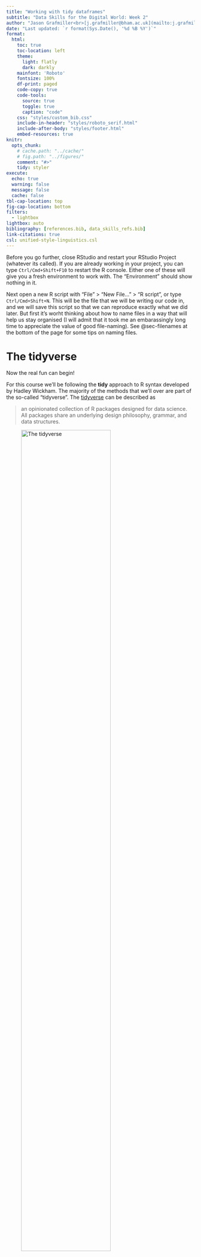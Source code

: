 ```yaml
---
title: "Working with tidy dataframes"
subtitle: "Data Skills for the Digital World: Week 2" 
author: "Jason Grafmiller<br>[j.grafmiller@bham.ac.uk](mailto:j.grafmiller@bham.ac.uk)"
date: "Last updated: `r format(Sys.Date(), '%d %B %Y')`"
format:
  html: 
    toc: true
    toc-location: left
    theme: 
      light: flatly
      dark: darkly
    mainfont: 'Roboto'
    fontsize: 100%
    df-print: paged
    code-copy: true
    code-tools:
      source: true
      toggle: true
      caption: "code"
    css: "styles/custom_bib.css"
    include-in-header: "styles/roboto_serif.html"
    include-after-body: "styles/footer.html"
    embed-resources: true
knitr:
  opts_chunk: 
    # cache.path: "../cache/"
    # fig.path: "../figures/"
    comment: "#>"
    tidy: styler
execute:
  echo: true
  warning: false
  message: false
  cache: false
tbl-cap-location: top
fig-cap-location: bottom
filters:
  - lightbox
lightbox: auto
bibliography: [references.bib, data_skills_refs.bib]
link-citations: true
csl: unified-style-linguistics.csl
---
```


Before you go further, close RStudio and restart your RStudio Project (whatever its called). If you are already working in your project, you can type `Ctrl/Cmd+Shift+F10` to restart the R console. Either one of these will give you a fresh environment to work with. The "Environment" should show nothing in it.

Next open a new R script with "File" > "New File..." > "R script", or type `Ctrl/Cmd+Shift+N`. This will be the file that we will be writing our code in, and we will save this script so that we can reproduce exactly what we did later. But first it's worht thinking about how to name files in a way that will help us stay organised (I will admit that it took me an embarassingly long time to appreciate the value of good file-naming). See @sec-filenames at the bottom of the page for some tips on naming files.

# The tidyverse

Now the real fun can begin!

For this course we'll be following the **tidy** approach to R syntax developed by Hadley Wickham. The majority of the methods that we'll over are part of the so-called "tidyverse". The [tidyverse](https://www.tidyverse.org/) can be described as 

> an opinionated collection of R packages designed for data science. All packages share an underlying design philosophy, grammar, and data structures.

![The tidyverse](../images/tidyverse.png){width=75%}

Most of these were originally developed by Hadley Wickham himself, but they've been expanded upon by a number of other contributors. The advantages of the tidyverse include functions with a consistent naming style and syntax that is transparent and easy to learn and use. They are all designed to work with tidy data, which offers a parsimonious approach to the development of data science tools, and the possibility of greater productivity and learnability.

You can install the complete tidyverse with a single line of code:

```r
#| eval: false
install.packages("tidyverse")
```

This may take a sec, as it will load lots of dependencies (this can be seen as one limitation of this approach). Once it's installed you can load it like so.

```r
library(tidyverse)
```

You'll get a message noting that a number of core packages are loaded, and we'll make use of many of these as we go. It's important to remember that these packages must be loaded to use their functions, so it's a good idea from now on to start any new R session by loading the `tidyverse` packages. 

In this session I'll show you how to do things the tidy and the non-tidy way because I think it's good to see that (a) there are multiple ways of doing things in R and neither are necessarily right or wrong, and (b) the tidy way is often more consistent and yields nicer output. In the rest of the course, I'll mainly use only the tidy functions, but I'll point out especially useful other functions occasionally.

# Pipes

In modern R coding, you'll likely see lots of people, including yours truly, making extensive use of the **pipe**. These days, the pipe is R’s most important operator for data processing. 

A pipe, written in R as `|>`, take the output of one function and pass it into another function as an argument.  So the pipe takes the thing on its left and passes it along to the first argument of the function on its right. The basic idea is that pipes link together all the steps in data analysis making the code more efficient and readable. 

Consider the case of the following character vector representing ages of participants in a study. 

```r
ages_str <- c("47", "32", "26", "41", "38", "28", "29", "31")
```

Suppose we want to calculate the mean (average) age of our participants. To do this we'd first need to convert this to a numeric vector with `as.numeric()`, then apply the `mean()` function to the output.

```r
ages_num <- as.numeric(ages_str)
mean(ages_num)
```

Alternatively, we could do it in one line by *nesting* our functions like so:

```r
mean(as.numeric(ages_str))
```


```r
ages_str |> 
  as.numeric() |> 
  mean()
```


:::{.callout-note}

`|>` vs. `%>%`

You may see pipes sometimes written as `%>%` in older R scripts. This is the way pipes used to be written when they were first developed as part of the `{magtrittr}` package (also part of the tidyverse). In the old days (i.e. before 2021) `%>%` was the only pipe operator, and so this package had to be installed and loaded in order to use it. But pipes proved so popular that the core R team decided to introduce a "native" pipe operator (`|>`) in R version 4.1.0 and later. The native pipe comes built into the core of R, so no additional packages are needed, which is good. Just be aware that there are some [subtle differences](https://www.tidyverse.org/blog/2023/04/base-vs-magrittr-pipe/) in how `|>` and `%>%` work that *may* cause issues if you try to use older code. We will only use the `|>` in this course.
:::


# What are dataframes? 

Data frames are the *de facto* data structure for most tabular data in R. A dataframe can be created by hand, but most commonly they are generated by reading in a data file.

A data frame is the representation of data in the format of a table where the columns are vectors of the same length. Because columns are vectors, each column must contain a single type of data (e.g., numeric, character, integer, logical).

A dataframe consists of multiple vectors of the same length as columns, but these can be of any type. Let's create one from scratch containing information about members of the bacd the Beatles:

```r
beatles <- data.frame(
    first_name = c("John", "Paul", "Ringo", "George"),
    last_name = c("Lennon", "McCartney", "Starr", "Harrison"),
    instrument = c("guitar", "bass", "drums", "guitar"),
    yearOfBirth = c(1940, 1942, 1940, 1943),
    deceased = c(TRUE, FALSE, FALSE, TRUE)
)
beatles
```

The **tibble** is an improved version of the base R dataframe, and it comes from the `tibble` library. If you haven’t already, go ahead and install and load the library now. 

```r
#| eval: false
install.packages('tibble')
library(tibble)
```

A tibble works just like a dataframe, but it has a few small features that make it a bit more useful. We will be using tibbles as our default dataframe structure.

You can convert a dataframe to a tibble with `as_tibble()`, or convert a tibble to a data frame with `as.data.frame()`

```r
as_tibble(beatles)
```

This latter can be useful if some function will not work with tibbles for some reason (this is rare).

Just like with dataframes, you can create a tibble using the `tibble()` function:

```r
beatles <- tibble(
    first_name = c("John", "Paul", "Ringo", "George"),
    last_name = c("Lennon", "McCartney", "Starr", "Harrison"),
    instrument = c("guitar", "bass", "drums", "guitar"),
    year_of_birth = c(1940, 1942, 1940, 1943)
)
beatles
```


# Reading data into R {#sec-loading-data}

Many packages include datasets as well as functions, and the base R distribution includes a `{datasets}` package that contains numerous datasets for users to practice with. Some common ones include `iris` and `mtcars`. You can find out more about these with `?iris` or `?mtcars`. But we'll want to use our own data, of course.

:::{.callout-warning}
Make sure you have downloaded the course datasets in `data.zip` and put those into a `data` folder inside your project directory.
:::

Loading a dataset into R is an essential first step in data analysis, and we'll want to make sure that our files are in the proper format for reading into R. We need to do two things: 

1. You want to save the data in a useable format. The preferably the format is CSV (`.csv`), but another common format is a tab-separated file, which can be `.txt` or `.tsv`, and R works natively with either of these. There are also of course Excel spreadsheets (`.xlsx`), but [it is **not** recommended that you use Excel files for data analysis](https://www.youtube.com/watch?v=TGAUZQJaQbQ). If you use Excel, and we all do, I recommend that you save your spreadsheet as a `.csv` file and then *never opening that file again in Excel*. you can read Excel spreadsheets directly into R, but you'll need the `{readxl}` [package](https://readxl.tidyverse.org/). 
2. Make note of where the file sits in our system, i.e. it's **file path**. You will need this.

Once you have your data and file path, you can read it into R easily. Let's start with the `baby_names_top100.csv` dataset containing the top 100 most popular baby names in England and Wales from 1974 to 2023.[^fn1]

[^fn1]: I got the data for 1974 to 2020 from the `{ukbabynames}` package. I then got the data for 2021-23 (for England and Wales only) from the Office for National Statistics [website](https://www.ons.gov.uk/peoplepopulationandcommunity/birthsdeathsandmarriages/livebirths) and consolidated it with the package dataset.

You'll need to download this file and put it somewhere. If you want to keep it in your workign directory, you can load it like so:

```r
#| eval: false
baby_names <- read.csv("baby_names_top100_eng_wales.csv")
```

If the file is elsewhere, you'll need to provide the full file path:

```r
#| eval: false
baby_names <- read.csv("C:/path/to/baby_names_top100_eng_wales.csv")
```

The `{readr}` package has functions `read_csv()` which give you slightly more information and read this as a tibble automatically.

```r
#| eval: false
baby_names <- read_csv("baby_names_top100_eng_wales.csv")
```

I nice thing about `read_csv()` is that you can use it to read dataset directly from the web. All you need is the URL address. So you can read in the baby names dataset right from the [course GitHub page](https://github.com/jasongraf1/data_skills_module/) like so:

```r
baby_names <- read_csv("https://raw.githubusercontent.com/jasongraf1/data_skills_module/refs/heads/main/data/baby_names_top100_eng_wales.csv")
```

GitHub is a great source of datasets, but there is a small trick to gettign the URL. You have to get the **raw** data by going to the data page and clicking the "raw" button.

![How to get a raw dataset on GitHub](../images/github_raw_data.png)


Here's another example from the Tidy Tuesday repository:

```r
starbucks <- read_csv("https://raw.githubusercontent.com/rfordatascience/tidytuesday/master/data/2021/2021-12-21/starbucks.csv")
starbucks
```




# Writing (saving) data to files

To save the data, we use the `write_*` functions.

```r
#| eval: false
write_csv(baby_names, file = "baby_names_top100_eng_wales.csv")
```

For a tab-delimited format, we use `write_delim()` and set the `delim` argument to the tab character `"\t"`. The file extension for these kinds of files is `.txt` of `.tsv`

```r
#| eval: false
write_delim(baby_names, file = "baby_names_top100_eng_wales.tsv", delim = "\t")
```

Just be aware that **most write functions will overwrite existing files**. This is why it's important to give your new output file a different name!

:::{.callout-note}

There are a number of other (better) options for fast reading and writing of very large datasets, and for saving to more compact file sizes, but we won't worry about those here. It's best to stick to the basics for now. See [here](https://csgillespie.github.io/efficientR/input-output.html) for some other examples and discussion. The `{data.table}` for example is great for lightning-fast processing of very large (millions of rows) datasets, but I find its syntax rather hard to learn and it does not always play well with tidyverse functions.

:::


# Inspecting dataframes (tibbles)

When we are working with data, it's always important to inspect it first before doing anything. There are several ways to inspect dataframes. The simplest is just to call it, but this can get messy for larger dataframes.

We can get the basic dimensions (rows and columns) of a dataframe with `dim()`, and `nrow()`, `ncol()`.

```r
# dimensions of the data in number of rows and columns
dim(baby_names)
```

```r
# number of rows
nrow(baby_names)
```

```r
# number of columns
ncol(baby_names)
```

We can find the names of the columns with `names()`:

```r
names(baby_names)
```

Dataframes must have column names, but row names are optional (by default, row names are just a sequence of numbers). The `names()` function returns the column names, or you can also be more specific and use `colnames()` and `rownames()`.

```r
colnames(baby_names)
```

```r
# the rownames are just numbers (but note that these are character strings)
rownames(baby_names)
```


The `summary()` function can be helpful for getting an overview:

```r
summary(baby_names)
```

We can also use the tidyverse function `glimpse()`, or base R's `str()`. Both give similar kinds of information about the types of data in the data frame. As usual, the tidy option is a little clearer.

```r
glimpse(baby_names)
```

```r
str(baby_names)
```

# Renaming columns

Renaming columns can be done with tidy's `rename()` function.

```r
baby_names |> 
  rename(count = "n")
```



# Selecting columns

The `select()` function can be used to select columns. Let's select only the `year` and the `name` columns, *without* saving the results. With tidyverse functions, the first argument is always a dataframe/tibble.

```r
select(baby_names, year, name)
```

An alternative way of executing the same command is using a pipe. Here, the tibble `beatles` is piped to the select function, which then does not need to know about the tibble anymore and you can simply list the columns.

```r
baby_names |> 
  select(year, name)
```

You can also select multiple columns in a row using the colon operator. Here, we are selecting only the columns from `sex` to `rank`:

```r
baby_names |> 
  select(sex:rank)
```

You can use the column numbers (or **indices**) too. We can select the 1st, 3rd and 4th columns.

```r
baby_names |> 
  select(c(1, 3, 4))
```


If you use minus, you can get rid of columns. Let's get rid of the `last_name` column and save this result by overriding the original `beatles`:

```r
baby_names <- select(baby_names, -nation)

# Check:

baby_names
```

The base R way is to use `[]` brackets. To get columns 1 and 3 we can a few options. The following lines do exactly the same thing

```r
# by index
baby_names[, c(1,3)] # note the , placement

# by name
baby_names[, c("year", "name")]
```


# Extracting and adding columns

We can extract columns by using a `$` followed by the column name. Notice that the output is a (massive) vector.

```r
baby_names$name
```

Alternatively, there is the tidy function `pull()` that does the same thing.

```r
pull(baby_names, name)
```

We can add columns by assigning them to the data frame like so. Let's go back to the `beatles` dataframe and add a column indicating whether they are deceased.

```r
beatles$deceased <- c(TRUE, FALSE, FALSE, TRUE)
beatles
```

The tidy method uses the `mutate()` function to change the dataframe in various ways. 

```r
beatles <- beatles |> 
  mutate(deceased = c(TRUE, FALSE, FALSE, TRUE))
beatles
```

`mutate()` can be used to add new columns and it can also be used to edit the values in an existing column. For example, if we want to put the baby names in all caps, we can apply the `toupper()` function to the `name` column:

```r
baby_names |> 
  mutate(name = toupper(name))
```

Note that inside these tidyverse functions, we use `=` and **not** the `<-` operator. 

# Sorting, slicing, and filtering 

## Sorting 

We can **sort** data by columns with `arrange()`. Let's sort by `year`.

```r
arrange(baby_names, year)
```

To sort by descending order (largest to smallest), we use `desc()`.

```r
baby_names |> 
  arrange(desc(year))
```

Now let's sort this first by `rank` then by `sex`, then by `year`:

```r
baby_names |> 
  arrange(rank, sex, year)
```

## Slicing

If you want specific rows, you can use the numbers (indices). So to get the first 4 rows, we can do this

```r
baby_names[1:2, ]
```

This is sometimes referred to as '**slicing**', hence the tidy `slice()` functions. Let's slice rows 2-8

```r
baby_names |> 
  slice(2:8)
```

The first 6 rows:

```r
baby_names |> 
  slice_head(n = 6)
```

The last 6 rows:

```r
baby_names |> 
  slice_tail(n = 6)
```

Base R has functions `head()` and `tail()` that work similarly.

```r
head(baby_names, n = 6)
```

Negative values work too.

```r
baby_names |> 
  slice(-2)
```

There is also `slice_sample()` which randomly selects `n` rows in your dataframe/tibble. H

```r
baby_names |> 
  slice_sample(n = 10)
```

Do it again and we get a different sample. This can be useful for getting a quick look at your data.

```r
baby_names |> 
  slice_sample(n = 10)
```


## Filtering


You can get a subset of rows matching certain conditions with the tidy function `filter()`. The second argument of the `filter()` is the **condition** that we use to identify the relevant rows. Let's look at only the names for girls  with `sex == "F"`.

```r
baby_names |> 
  filter(sex == "F")
```

Alternatively we can filter on those that are not deceased.

```r
baby_names |> 
  filter(sex != "F")
```

We can combine conditions too. Filter girl names from the years 1996, 2000, 2004, and 2008. Here we use `%in%` to filter for rows whose `year` value is "in" the set `c(1996, 2000, 2004, 2008)`.

```r
baby_names |> 
  filter(sex == "F", year %in% c(1996, 2000, 2004, 2008)) |> 
  arrange(name) # sort by names
```


As we go we'll see more on how to filter data.

# Pivoting

The last thing we'll cover is how to reshape your data into wider or longer format. Going from a wide to long format, or vice versa, can be tricky. 

We'll start with a dummy examples case of 10 students in Maths and History classes. Which format is this in, long or wide?

```r
classes <- data.frame(
  PersonID = c("Emily", "Kifaaya", "Britanny", "Dylan", "Cody", "Alexis", 
               "Salma", "Barbara", "Ramon", "Haniyya"),
  Math = c(57L, 50L, 52L, 52L, 47L, 49L, 55L, 48L, 54L, 52L),
  History = c(47L, 55L, 44L, 23L, 48L, 63L, 39L, 47L, 48L, 48L)
)
classes
```

## Lengthening data

We can use `pivot_longer()` to convert this to the long format. We have to tell it which columns we are working with in the current data frame, and what the names of the resulting columns in the new one should be.

```r
classes_long <- classes |> 
  pivot_longer(cols = 2:3, values_to = "Mark", names_to = "Class")
classes_long
```

**Explanation:**

- `cols`: Specifies the columns to reshape (in this case, the 2nd and 3rd column).
- `names_to`: The name of the new column where the existing column names will be stored (`"Class"`).
- `values_to`: The name of the new column where the values will be stored (`"Mark"`).

## Widening data

Now, how to go back? We can use `pivot_wider()`, as you might expect, only we have to say where the values and names come from.

```r
classes_long |> 
  pivot_wider(values_from = "Mark", names_from = "Class")
```

**Explanation:**

- `names_from`: Specifies the column to use for the new column names (`"Class"`).
- `values_from`: Specifies the column to use for the new column values (`"Mark"`).

These two pivot functions can be really useful, but I also find them tricky to work with, both conceptually and practically. You will surely run into trouble using them in other cases, and when you do, don’t panic! Use the help documentation in R, and experiment with the code until you get it. Googling or using AI tools like ChatGPT can help a lot. To be honest, I still have to check the documentation almost every time I try to use one of these on a new dataset.


# On naming files {#sec-filenames}

File names should be meaningful and end in `.R`. Avoid using special characters in file names---stick with numbers, letters, `-`, and `_`. DO NOT use spaces in file names.

```
# Good
collect_census_data.R
utility_functions.R

# Bad
collect census data.R
foo.r
stuff.r
```

If you have files that should be run in a particular order, prefix them with numbers.

```
00_download.R
01_explore.R
...
09_model.R
10_visualize.R
```

Really, these guidelines apply to all kinds of files, including data files, documents, etc. It never hurts to stay organized!

Good file names should:

1. **Be Machine Readable.** Names should be easy to search, easy to filter, and easy to extract info from, e.g. by splitting. So names should **avoid** spaces, accented characters, and punctuation (other than `_` or `-`)
2. **Be Human Readable.** it should be easy to figure out what something is, based on its name
3. **Follow default ordering conventions**. Generally this means put something numeric first, use ISO 8601 date standard, and pad numbers with zeros (e.g. order months from `01`, `02`, ..., `12` **not** `1`, `2`, ...).

!["ISO-8601" <https://xkcd.com/1179/>](../images/iso_8601_2x.png){width="50%"}

You can find a more detailed discussion of these in [Wickham et al. 2023: 6.1.3](https://r4ds.hadley.nz/workflow-scripts#saving-and-naming).

So once we create a new script, let's save it with a meaningful name, something like `02-01_data_skills_tidy_dataframes.R`. 

